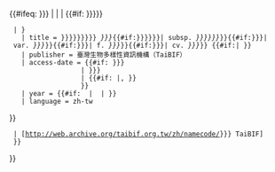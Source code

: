 <includeonly>
{{#ifeq: {{{ID|{{{id|}}}}}} |
| {{Citation error|使用{{tl|TaiBIF}}時必須提供<tt>id</tt>參數。|nocat={{{template doc demo|}}}}}
| {{#if: {{{zh|{{{taxon|{{PAGENAME}}}}}}}}
  | {{cite web
    | url = http://web.archive.org/taibif.org.tw/zh/namecode/{{{ID|{{{id|}}}}}}
    | title = {{{zh|{{{taxon|{{{zh|{{{taxon|{{PAGENAME}} }}}}}}}}}}}} ''{{{binomial|{{{taxon|}}}}}}''{{#if:{{{subsp|{{{sub|{{{subspecies|}}}}}}}}}|&nbsp;subsp. ''{{{subsp|{{{sub|{{{subspecies}}}}}}}}}''}}{{#if:{{{var|{{{variety|}}}}}}| var. ''{{{var|{{{variety}}}}}}''}}{{#if:{{{f|{{{form|}}}}}}| f. ''{{{f|{{{form}}}}}}''}}{{#if:{{{cv|{{{cultivar|}}}}}}| cv. ''{{{cv|{{{cultivar}}}}}}''}} {{#if:{{{authority|}}}| {{small|{{{authority}}}}}}}
    | publisher = 臺灣生物多樣性資訊機構（TaiBIF）
    | access-date = {{#if: {{{accessdate|{{{access-date|}}}}}}
                   | {{{accessdate|{{{access-date|}}}}}}
                   | {{#if: {{{date|}}}|{{{date|}}},&nbsp;}}{{{year|}}}
                   }}
    | year = {{#if: {{{year|}}} | {{{year|}}} | }}
    | language = zh-tw
}}
  | [http://web.archive.org/taibif.org.tw/zh/namecode/{{{ID|{{{id|}}}}}} TaiBIF]
  }}
}}</includeonly><noinclude>
{{Documentation}}
</noinclude>